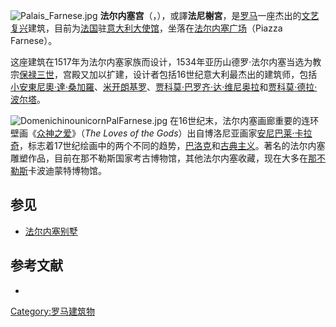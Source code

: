 [[File:Palais_Farnese.jpg|thumb]]
'''法尔内塞宫'''（{{lang-it|Palazzo Farnese}}，{{lang-la|Palatium Farnesium}}），或譯'''法尼榭宮'''，是[[罗马|罗马]]一座杰出的[[文艺复兴|文艺复兴]]建筑，目前为[[法国|法国]]驻[[意大利|意大利]][[大使馆|大使馆]]，坐落在[[法尔内塞广场|法尔内塞广场]]（Piazza Farnese）。 

这座建筑在1517年为法尔内塞家族而设计，1534年亚历山德罗·法尔内塞当选为教宗[[保禄三世|保禄三世]]，宫殿又加以扩建，设计者包括16世纪意大利最杰出的建筑师，包括[[小安東尼奧·達·桑加羅|小安東尼奧·達·桑加羅]]、[[米开朗基罗|米开朗基罗]]、[[贾科莫·巴罗齐·达·维尼奥拉|贾科莫·巴罗齐·达·维尼奥拉]]和[[贾科莫·德拉·波尔塔|贾科莫·德拉·波尔塔]]。 

[[File:DomenichinounicornPalFarnese.jpg|thumb]]
在16世纪末，法尔内塞画廊重要的连环壁画《[[众神之爱|众神之爱]]》（''The Loves of the Gods''）出自博洛尼亚画家[[安尼巴莱·卡拉奇|安尼巴莱·卡拉奇]]，标志着17世纪绘画中的两个不同的趋势，[[巴洛克|巴洛克]]和[[古典主义|古典主义]]。著名的法尔内塞雕塑作品，目前在那不勒斯国家考古博物馆，其他法尔内塞收藏，现在大多在[[那不勒斯|那不勒斯]]卡波迪蒙特博物馆。

==参见==
*[[法尔内塞别墅|法尔内塞别墅]]

==参考文献==
{{commonscat|Palazzo Farnese (Rome) - Building}}
{{Reflist}}
*{{cite book | first= Peter|last= Murray| year=1963| title= The Architecture of the Italian Renaissance| chapter= | editor= | others= | pages=158–164| publisher= Schocken Books, New York| id= | url= | authorlink= }}
</div>

{{罗马地标}}
{{coord|41|53|41|N|12|28|15|E|region:IT-RM_type:landmark|display=title}}

{{Authority control}}
[[Category:罗马建筑物|Category:罗马建筑物]]